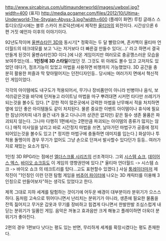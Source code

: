 http://www.sircabirus.com/ultimaunderworld/images/uwboxl.jpg?width=400
(표지)
http://media.pcgamer.com/files/2012/10/Ultima-Underworld-The-Stygian-Abyss-3.jpg?width=600
(플레이 화면)
루킹 글래스 스튜디오(당시에는 블루 스카이 프로덕션)에서 제작한 [[울티마]]의 외전이다. 시간상으론 6편 거짓 예언자 이후의 이야기이다. 

92년도작이며 [[울펜슈타인 3D]]와 동시기[* 정확히는 두 달 빨랐으며, 존카멕이 울티마 언더월드의 테크데모를 보고 '나는 저거보다 더 빠른걸 만들수 있다(...)' 라고 하면서 결국 만들게 된것이 울펜슈타인3D 이다.]에 나온 게임이지만 여러모로 충공깽스러운 모습을 보여주었는데... '''1인칭에 3D 스타일'''이었던 것.  그것도 위 아래도 볼수 있고 고저차도 있었던 데다가, 점프기능이 있었고 마법을 사용하면 비행까지 가능했었다. 3D 공간을 충분히 활용한 퍼즐과 딱 맞아떨어지는 던전디자인등.. 당시에는 여러가지 면에서 혁신적인 게임이었다.

각각의 아이템에도 내구도가 적용되어서, 무기나 장비품만이 아니라 빈병이나 음식, 보석(!)같은것을 바닥에 던져놓고 라이트닝 마법을 마구 뿌려대면 시커먼 타다만 쓰레기가 되는것을 볼수도 있다. [* 강한 적이 많은곳에서 강력한 마법을 난무해서 적을 처치하면 옆에 있던 좋은 아이템들도 같이 처치된다. 물론 중요한 이벤트 아이템이나 휴식에 필요한 침낭(어차피 내가 쓸건 내가 들고 다니니까 상관은 없지만) 같은 필수 생존 물품은 파괴되지 않는다. 그나마 다행히 1편에서는 2편만큼 파괴되는 아이템의 종류가 많지는 않다.] 매직 미사일을 날리고 바로 시간정지 마법을 쓰면, 날아가던 마법구가 공중에 정지되어있는것을 볼수도 있고 [* 정지한 마법구에 충돌하면 데미지를 입는다.] 화살이나 투척용 돌멩이의 경우 무기가 없어도 그냥 손으로 던져서 발사할수 있다던가 등등.. 여러가지로 재밌는 요소가 많다.

1인칭 3D RPG라는 점에선 [[엘더스크롤 시리즈]]의 선조격이다.  그외 [[시스템 쇼크]], [[데이어스 엑스]], [[바이오 쇼크]]등도 이 게임의 영향권안에 있다.[* 울티마 언더월드 -> 시스템 쇼크 -> 바이오 쇼크 의 테크트리를 탔다...고도 표현할수 있겠다.] 사실 [[툼레이더]]마저 제작진이 "1인칭인 이런 던젼 탐험 게임을 [[버추어 파이터]]에 나오는 3D 캐릭터를 이용해 3인칭으로 만들어보자"하는 생각도 있었다고 한다.  

제목 그대로 지하 세계를 탐험하는 것이기에 어두운 배경이 대부분이라 분위기가 으스스하다. 둠처럼 고속으로 뛰어다니면서 난리치는 분위기가 아니라, 생존에 필요한 물품을 잔뜩 짊어지고 무거운 갑옷과 무기를 장비하고 힘겹게 다니면서 한발한발 조심스럽게 내딛는 분위기가 일품인 게임. 음악은 꺼놓고 효과음만 크게 해놓고 플레이하면 더욱더 분위기가 좋아진다.

2편의 경우 1편보다 낫다는 평도 있는 반면, 무리하게 세계를 확장시켰다는 평도 존재한다.
